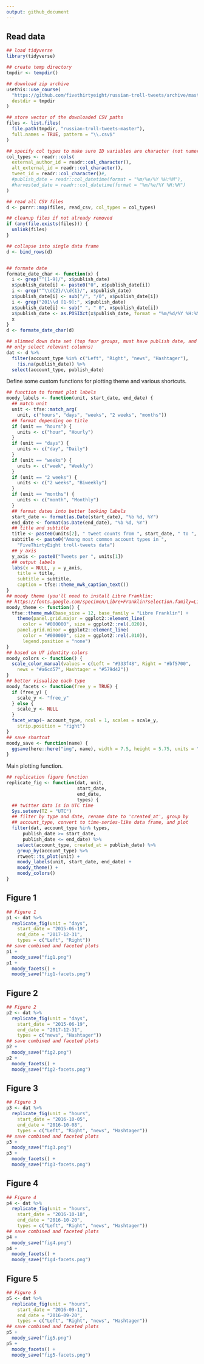 ```yaml
---
output: github_document
---
```


## Read data

```r
## load tidyverse
library(tidyverse)

## create temp directory
tmpdir <- tempdir()

## download zip archive
usethis::use_course(
  "https://github.com/fivethirtyeight/russian-troll-tweets/archive/master.zip",
  destdir = tmpdir
)

## store vector of the downloaded CSV paths
files <- list.files(
  file.path(tmpdir, "russian-troll-tweets-master"),
  full.names = TRUE, pattern = "\\.csv$"
)

## specify col types to make sure ID variables are character (not numeric)
col_types <- readr::cols(
  external_author_id = readr::col_character(),
  alt_external_id = readr::col_character(),
  tweet_id = readr::col_character()#,
  #publish_date = readr::col_datetime(format = "%m/%e/%Y %H:%M"),
  #harvested_date = readr::col_datetime(format = "%m/%e/%Y %H:%M")
)

## read all CSV files
d <- purrr::map(files, read_csv, col_types = col_types)

## cleanup files if not already removed
if (any(file.exists(files))) {
  unlink(files)
}

## collapse into single data frame
d <- bind_rows(d)


## formate date
formate_date_char <- function(x) {
  i <- grep("^[1-9]/", x$publish_date)
  x$publish_date[i] <- paste0("0", x$publish_date[i])
  i <- grep("^\\d{2}/\\d{1}/", x$publish_date)
  x$publish_date[i] <- sub("/", "/0", x$publish_date[i])
  i <- grep("201\\d [1-9]:", x$publish_date)
  x$publish_date[i] <- sub(" ", " 0", x$publish_date[i])
  x$publish_date <- as.POSIXct(x$publish_date, format = "%m/%d/%Y %H:%M")
  x
}
d <- formate_date_char(d)

## slimmed down data set (top four groups, must have publish date, and 
## only select relevant columns)
dat <- d %>%
  filter(account_type %in% c("Left", "Right", "news", "Hashtager"), 
    !is.na(publish_date)) %>%
  select(account_type, publish_date)
```

Define some custom functions for plotting theme and various shortcuts.

```r
## function to format plot labels
moody_labels <- function(unit, start_date, end_date) {
  ## match unit
  unit <- tfse::match_arg(
    unit, c("hours", "days", "weeks", "2 weeks", "months"))
  ## format depending on title
  if (unit == "hours") {
    units <- c("hour", "Hourly")
  }
  if (unit == "days") {
    units <- c("day", "Daily")
  }
  if (unit == "weeks") {
    units <- c("week", "Weekly")
  }
  if (unit == "2 weeks") {
    units <- c("2 weeks", "Biweekly")
  }
  if (unit == "months") {
    units <- c("month", "Monthly")
  }
  ## format dates into better looking labels
  start_date <- format(as.Date(start_date), "%b %d, %Y")
  end_date <- format(as.Date(end_date), "%b %d, %Y")
  ## title and subtitle
  title <- paste0(units[2], " tweet counts from ", start_date, " to ", end_date)
  subtitle <- paste0("Among most common account types in ", 
    "FiveThirtyEight troll-tweets data")
  ## y axis
  y_axis <- paste0("Tweets per ", units[1])
  ## output labels
  labs(x = NULL, y = y_axis,
    title = title,
    subtitle = subtitle,
    caption = tfse::theme_mwk_caption_text())
}
## moody theme (you'll need to install Libre Franklin: 
## https://fonts.google.com/specimen/Libre+Franklin?selection.family=Libre+Franklin)
moody_theme <- function() {
  tfse::theme_mwk(base_size = 12, base_family = "Libre Franklin") +
    theme(panel.grid.major = ggplot2::element_line(
      color = "#000000", size = ggplot2::rel(.020)),
    panel.grid.minor = ggplot2::element_line(
      color = "#000000", size = ggplot2::rel(.010)),
      legend.position = "none")
}
## based on UT identity colors
moody_colors <- function() {
  scale_color_manual(values = c(Left = "#333f48", Right = "#bf5700",
    news = "#a6cd57", Hashtager = "#579d42"))
}
## better visualize each type
moody_facets <- function(free_y = TRUE) {
  if (free_y) {
    scale_y <- "free_y"
  } else {
    scale_y <- NULL
  }
  facet_wrap(~ account_type, ncol = 1, scales = scale_y, 
    strip.position = "right")
}
## save shortcut
moody_save <- function(name) {
  ggsave(here::here("img", name), width = 7.5, height = 5.75, units = "in")
}
```

Main plotting function. 

```r
## replication figure function
replicate_fig <- function(dat, unit,
                          start_date, 
                          end_date, 
                          types) {
  ## twitter data is in UTC time
  Sys.setenv(TZ = "UTC")
  ## filter by type and date, rename date to 'created_at', group by 
  ## account_type, convert to time-series-like data frame, and plot
  filter(dat, account_type %in% types,
      publish_date >= start_date,
      publish_date <= end_date) %>%
    select(account_type, created_at = publish_date) %>%
    group_by(account_type) %>%
    rtweet::ts_plot(unit) + 
    moody_labels(unit, start_date, end_date) + 
    moody_theme() + 
    moody_colors()
}
```


## Figure 1

```r
## Figure 1
p1 <- dat %>% 
  replicate_fig(unit = "days", 
    start_date = "2015-06-19", 
    end_date = "2017-12-31",
    types = c("Left", "Right")) 
## save combined and faceted plots
p1 + 
  moody_save("fig1.png")
p1 + 
  moody_facets() + 
  moody_save("fig1-facets.png")
```

## Figure 2

```r
## Figure 2
p2 <- dat %>% 
  replicate_fig(unit = "days", 
    start_date = "2015-06-19", 
    end_date = "2017-12-31",
    types = c("news", "Hashtager"))
## save combined and faceted plots
p2 + 
  moody_save("fig2.png")
p2 + 
  moody_facets() + 
  moody_save("fig2-facets.png")
```

## Figure 3

```r
## Figure 3
p3 <- dat %>% 
  replicate_fig(unit = "hours", 
    start_date = "2016-10-05", 
    end_date = "2016-10-08",
    types = c("Left", "Right", "news", "Hashtager"))
## save combined and faceted plots
p3 + 
  moody_save("fig3.png")
p3 + 
  moody_facets() + 
  moody_save("fig3-facets.png")
```

## Figure 4

```r
## Figure 4
p4 <- dat %>% 
  replicate_fig(unit = "hours", 
    start_date = "2016-10-18", 
    end_date = "2016-10-20",
    types = c("Left", "Right", "news", "Hashtager"))
## save combined and faceted plots
p4 + 
  moody_save("fig4.png")
p4 + 
  moody_facets() + 
  moody_save("fig4-facets.png")
```

## Figure 5

```r
## Figure 5
p5 <- dat %>% 
  replicate_fig(unit = "hours", 
    start_date = "2016-09-11", 
    end_date = "2016-09-20",
    types = c("Left", "Right", "news", "Hashtager"))
## save combined and faceted plots
p5 + 
  moody_save("fig5.png")
p5 + 
  moody_facets() + 
  moody_save("fig5-facets.png")
```
